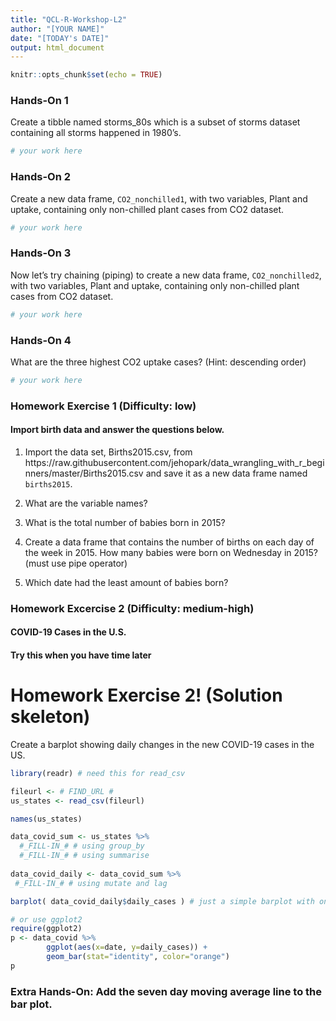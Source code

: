 ```yaml
---
title: "QCL-R-Workshop-L2"
author: "[YOUR NAME]"
date: "[TODAY's DATE]"
output: html_document
---
```


```r
knitr::opts_chunk$set(echo = TRUE)
```

### Hands-On 1
Create a tibble named storms_80s which is a subset of storms dataset containing all storms happened in 1980's.
```r
# your work here
```

### Hands-On 2
Create a new data frame, `CO2_nonchilled1`, with two variables, Plant and uptake, containing only non-chilled plant cases from CO2 dataset.
```r
# your work here
```

### Hands-On 3
Now let's try chaining (piping) to create a new data frame, `CO2_nonchilled2`, with two variables, Plant and uptake, containing only non-chilled plant cases from CO2 dataset.
```r
# your work here
```

### Hands-On 4
What are the three highest CO2 uptake cases? (Hint: descending order)
```r
# your work here
```

### Homework Exercise 1 (Difficulty: low)
#### Import birth data and answer the questions below.

1. Import the data set, Births2015.csv, from https://raw.githubusercontent.com/jehopark/data_wrangling_with_r_beginners/master/Births2015.csv and save it as a new data frame named `births2015`.

2. What are the variable names?

3. What is the total number of babies born in 2015?

4. Create a data frame that contains the number of births on each day of the week in 2015. How many babies were born on Wednesday in 2015? (must use pipe operator)

5. Which date had the least amount of babies born?

### Homework Excercise 2 (Difficulty: medium-high) 
#### COVID-19 Cases in the U.S.
#### Try this when you have time later

Homework Exercise 2! (Solution skeleton)
========================================================
Create a barplot showing daily changes in the new COVID-19 cases in the US.

```r
library(readr) # need this for read_csv

fileurl <- # FIND_URL #
us_states <- read_csv(fileurl) 

names(us_states)

data_covid_sum <- us_states %>% 
  #_FILL-IN_# # using group_by
  #_FILL-IN_# # using summarise
  
data_covid_daily <- data_covid_sum %>% 
 #_FILL-IN_# # using mutate and lag

barplot( data_covid_daily$daily_cases ) # just a simple barplot with one argument 

# or use ggplot2 
require(ggplot2)
p <- data_covid %>% 
        ggplot(aes(x=date, y=daily_cases)) + 
        geom_bar(stat="identity", color="orange")
p
```
  
### Extra Hands-On: Add the seven day moving average line to the bar plot.
